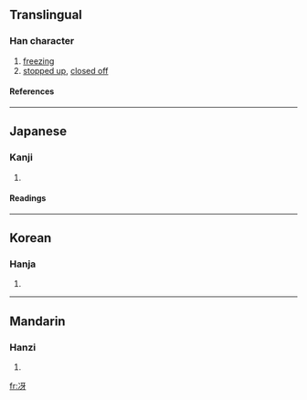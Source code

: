 ==Translingual==
===Han character===
{{Han char|rn=15|rad=冫|as=04|sn=6|four=|canj=戈一一女竹 (IMMVH)}}
# [[freezing]]
# [[stopped up]], [[closed off]]
====References====
{{Han ref|kx=0131.291|dkj=01615|dj=0294.180|hdz=10295.051|uh=51B4|ud=20916}}
----
==Japanese==
===Kanji===
{{ja-kanji|grade=|rs=冫04}}
# {{defn|Japanese}}
====Readings====
{{ja-readings|on=[[ご]] (go)|kun=[[こおる]] (kooru), [[ひえる]] (hieru), [[さえる]] (saeru)}}
----
==Korean==
===Hanja===
{{ko-hanja|hangeul=호|rv=ho|mr=ho}}
# {{defn|Korean}}
----
==Mandarin==
===Hanzi===
{{cmn-hanzi|pin=[[hù]] ([[hu4]])|wg=hu<sup>4</sup>}}
# {{defn|Mandarin}}

[[fr:冴]]